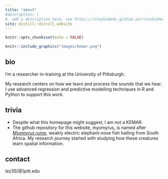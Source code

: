 ```yaml
---
title: "about"
#description: |
#  add a description here, see https://rstudio4edu.github.io/rstudio4edu-book/rmd-fancy.html
site: distill::distill_website
---
```


```r
knitr::opts_chunk$set(echo = FALSE)

```

```r
knitr::include_graphics("images/kemar.png")
```


## bio
I'm a researcher in-training at the University of Pittsburgh.

My research centers on how we learn and process the sounds that we hear. I use advanced regression and predictive modelling techniques in R and Python to support this work.


## trivia
- Despite what this homepage might suggest, I am not a KEMAR.
- The github repository for this website, myomyrus, is named after [*Myomyrus rume*](https://www.google.com/search?q=mormyrus+rume&source=lnms&tbm=isch&sa=X&ved=2ahUKEwi1z76A_sP9AhW3F1kFHd71BdQQ0pQJegQIBhAC&biw=1920&bih=937), weakly electric elephant-nose fish hailing from South Africa. My research journey started with studying how these creatures learn spatial information.



## contact
lez35[@]pitt.edu

